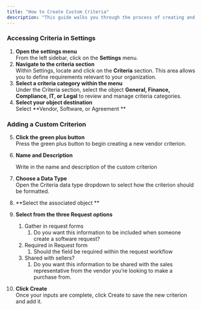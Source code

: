 ```yaml
---
title: "How to Create Custom Criteria"
description: "This guide walks you through the process of creating and managing criteria in your organization's settings. Follow these steps to customize how vendor, software, and agreement objects are maintained in your system."
---
```


### **Accessing Criteria in Settings**

1. **Open the settings menu**\
   From the left sidebar, click on the **Settings** menu.
2. **Navigate to the criteria section**\
   Within Settings, locate and click on the **Criteria** section. This area allows you to define requirements relevant to your organization.
3. **Select a criteria category within the menu**\
   Under the Criteria section, select the object **General, Finance, Compliance, IT, or Legal** to review and manage criteria categories.
4. **Select your object destination**\
   Select **Vendor, Software, or Agreement **

### **Adding a Custom Criterion**

 5. **Click the green plus button**\
    Press the green plus button to begin creating a new vendor criterion.
 6. **Name and Description**

    Write in the name and description of the custom criterion
 7. **Choose a Data Type**\
    Open the Criteria data type dropdown to select how the criterion should be formatted.
 8. **Select the associated object **
 9. **Select from the three Request options**
    1. Gather in request forms
       1. Do you want this information to be included when someone create a software request?
    2. Required in Request form
       1. Should the field be required within the request workflow
    3. Shared with sellers?
       1. Do you want this information to be shared with the sales representative from the vendor you’re looking to make a purchase from.
10. **Click Create**\
    Once your inputs are complete, click Create to save the new criterion and add it.